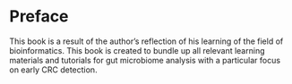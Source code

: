 # Preface {.unnumbered}

This book is a result of the author's reflection of his learning of the field of bioinformatics. This book is created to bundle up all relevant learning materials and tutorials for gut microbiome analysis with a particular focus on early CRC detection.
